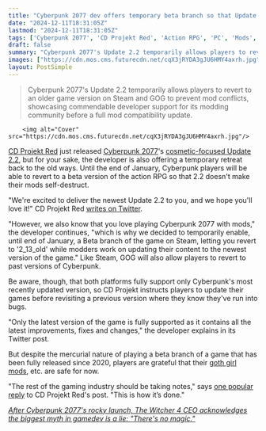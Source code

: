 ```yaml
---
title: "Cyberpunk 2077 dev offers temporary beta branch so that Update 2.2 doesn’t make your mods explode"
date: "2024-12-11T18:31:05Z"
lastmod: "2024-12-11T18:31:05Z"
tags: ['Cyberpunk 2077', 'CD Projekt Red', 'Action RPG', 'PC', 'Mods', 'Update 2.2']
draft: false
summary: "Cyberpunk 2077's Update 2.2 temporarily allows players to revert to an older game version on Steam and GOG to prevent mod conflicts, showcasing commendable developer support for its modding community before a full mod compatibility update."
images: ["https://cdn.mos.cms.futurecdn.net/cqX3jRYDA3gJU6HMY4axrh.jpg"]
layout: PostSimple
---
```

> Cyberpunk 2077's Update 2.2 temporarily allows players to revert to an older game version on Steam and GOG to prevent mod conflicts, showcasing commendable developer support for its modding community before a full mod compatibility update.


        <img alt="Cover" src="https://cdn.mos.cms.futurecdn.net/cqX3jRYDA3gJU6HMY4axrh.jpg"/>
        
[CD Projekt Red](https://www.gamesradar.com/tag/cd-projekt-red/) just released [<u>Cyberpunk 2077</u>](https://www.gamesradar.com/cyberpunk-2077/)'s [<u>cosmetic-focused Update 2.2</u>](https://www.gamesradar.com/games/cyberpunk/cyberpunk-2077s-surprise-car-customization-update-was-co-developed-by-the-metal-gear-solid-3-remake-devs-lets-you-lower-your-wanted-level-on-the-fly-gta-style/), but for your sake, the developer is also offering a temporary retreat back to the old ways. Until the end of January, Cyberpunk players will be able to revert to a beta version of the action RPG so that 2.2 doesn't make their mods self-destruct.

"We're excited to deliver the newest Update 2.2 to you, and we hope you'll love it!" CD Projekt Red [<u>writes on Twitter</u>](https://x.com/CDPRED_Support/status/1866529471794458692). 

"However, we also know that you love playing Cyberpunk 2077 with mods," the developer continues, "which is why we decided to temporarily enable, until end of January, a Beta branch of the game on Steam, letting you revert to '2_13_old' while modders work on updating their content to the newest version of the game." Like Steam, GOG will also allow players to revert to past versions of Cyberpunk. 

Be aware, though, that both platforms fully support only Cyberpunk's most recently updated version, so CD Projekt instructs players to update their games before revisiting a previous version where they know they've run into bugs. 

"Only the latest version of the game is fully supported as it contains all the latest improvements, fixes and changes," the developer explains in its Twitter post.

But despite the mercurial nature of playing a beta branch of a game that has been fully released since 2020, players are grateful that their [<u>goth girl mods</u>](https://www.nexusmods.com/cyberpunk2077/mods/1528), etc. are safe for now.

"The rest of the gaming industry should be taking notes," says [<u>one popular reply</u>](https://x.com/LatinLegacy/status/1866531986380296587) to CD Projekt Red's post. "This is how it’s done." 

[<u><em>After Cyberpunk 2077's rocky launch, The Witcher 4 CEO acknowledges the biggest myth in gamedev is a lie: "There's no magic."</em></u>](https://www.gamesradar.com/games/the-witcher/after-cyberpunk-2077s-rocky-launch-the-witcher-4-ceo-acknowledges-the-biggest-myth-in-gamedev-is-a-lie-theres-no-magic/)
        